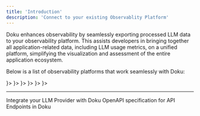 ```yaml
---
title: 'Introduction'
description: 'Connect to your existing Observablity Platform'
---
```

Doku enhances observability by seamlessly exporting processed LLM data to your observability platform. This assists developers in bringing together all application-related data, including LLM usage metrics, on a unified platform, simplifying the visualization and assessment of the entire application ecosystem.

Below is a list of observability platforms that work seamlessly with Doku:

<CardGroup cols={2}>
    <Card title="Grafana OSS" href="/latest/connections/grafanaoss" icon={<svg role="img" viewBox="0 0 24 24" xmlns="http://www.w3.org/2000/svg"><title>Grafana</title><path d="M23.02 10.59a8.578 8.578 0 0 0-.862-3.034 8.911 8.911 0 0 0-1.789-2.445c.337-1.342-.413-2.505-.413-2.505-1.292-.08-2.113.4-2.416.62-.052-.02-.102-.044-.154-.064-.22-.089-.446-.172-.677-.247-.231-.073-.47-.14-.711-.197a9.867 9.867 0 0 0-.875-.161C14.557.753 12.94 0 12.94 0c-1.804 1.145-2.147 2.744-2.147 2.744l-.018.093c-.098.029-.2.057-.298.088-.138.042-.275.094-.413.143-.138.055-.275.107-.41.166a8.869 8.869 0 0 0-1.557.87l-.063-.029c-2.497-.955-4.716.195-4.716.195-.203 2.658.996 4.33 1.235 4.636a11.608 11.608 0 0 0-.607 2.635C1.636 12.677.953 15.014.953 15.014c1.926 2.214 4.171 2.351 4.171 2.351.003-.002.006-.002.006-.005.285.509.615.994.986 1.446.156.19.32.371.488.548-.704 2.009.099 3.68.099 3.68 2.144.08 3.553-.937 3.849-1.173a9.784 9.784 0 0 0 3.164.501h.08l.055-.003.107-.002.103-.005.003.002c1.01 1.44 2.788 1.646 2.788 1.646 1.264-1.332 1.337-2.653 1.337-2.94v-.058c0-.02-.003-.039-.003-.06.265-.187.52-.387.758-.6a7.875 7.875 0 0 0 1.415-1.7c1.43.083 2.437-.885 2.437-.885-.236-1.49-1.085-2.216-1.264-2.354l-.018-.013-.016-.013a.217.217 0 0 1-.031-.02c.008-.092.016-.18.02-.27.011-.162.016-.323.016-.48v-.253l-.005-.098-.008-.135a1.891 1.891 0 0 0-.01-.13c-.003-.042-.008-.083-.013-.125l-.016-.124-.018-.122a6.215 6.215 0 0 0-2.032-3.73 6.015 6.015 0 0 0-3.222-1.46 6.292 6.292 0 0 0-.85-.048l-.107.002h-.063l-.044.003-.104.008a4.777 4.777 0 0 0-3.335 1.695c-.332.4-.592.84-.768 1.297a4.594 4.594 0 0 0-.312 1.817l.003.091c.005.055.007.11.013.164a3.615 3.615 0 0 0 .698 1.82 3.53 3.53 0 0 0 1.827 1.282c.33.098.66.14.971.137.039 0 .078 0 .114-.002l.063-.003c.02 0 .041-.003.062-.003.034-.002.065-.007.099-.01.007 0 .018-.003.028-.003l.031-.005.06-.008a1.18 1.18 0 0 0 .112-.02c.036-.008.072-.013.109-.024a2.634 2.634 0 0 0 .914-.415c.028-.02.056-.041.085-.065a.248.248 0 0 0 .039-.35.244.244 0 0 0-.309-.06l-.078.042c-.09.044-.184.083-.283.116a2.476 2.476 0 0 1-.475.096c-.028.003-.054.006-.083.006l-.083.002c-.026 0-.054 0-.08-.002l-.102-.006h-.012l-.024.006c-.016-.003-.031-.003-.044-.006-.031-.002-.06-.007-.091-.01a2.59 2.59 0 0 1-.724-.213 2.557 2.557 0 0 1-.667-.438 2.52 2.52 0 0 1-.805-1.475 2.306 2.306 0 0 1-.029-.444l.006-.122v-.023l.002-.031c.003-.021.003-.04.005-.06a3.163 3.163 0 0 1 1.352-2.29 3.12 3.12 0 0 1 .937-.43 2.946 2.946 0 0 1 .776-.101h.06l.07.002.045.003h.026l.07.005a4.041 4.041 0 0 1 1.635.49 3.94 3.94 0 0 1 1.602 1.662 3.77 3.77 0 0 1 .397 1.414l.005.076.003.075c.002.026.002.05.002.075 0 .024.003.052 0 .07v.065l-.002.073-.008.174a6.195 6.195 0 0 1-.08.639 5.1 5.1 0 0 1-.267.927 5.31 5.31 0 0 1-.624 1.13 5.052 5.052 0 0 1-3.237 2.014 4.82 4.82 0 0 1-.649.066l-.039.003h-.287a6.607 6.607 0 0 1-1.716-.265 6.776 6.776 0 0 1-3.4-2.274 6.75 6.75 0 0 1-.746-1.15 6.616 6.616 0 0 1-.714-2.596l-.005-.083-.002-.02v-.056l-.003-.073v-.096l-.003-.104v-.07l.003-.163c.008-.22.026-.45.054-.678a8.707 8.707 0 0 1 .28-1.355c.128-.444.286-.872.473-1.277a7.04 7.04 0 0 1 1.456-2.1 5.925 5.925 0 0 1 .953-.763c.169-.111.343-.213.524-.306.089-.05.182-.091.273-.135.047-.02.093-.042.138-.062a7.177 7.177 0 0 1 .714-.267l.145-.045c.049-.015.098-.026.148-.041.098-.029.197-.052.296-.076.049-.013.1-.02.15-.033l.15-.032.151-.028.076-.013.075-.01.153-.024c.057-.01.114-.013.171-.023l.169-.021c.036-.003.073-.008.106-.01l.073-.008.036-.003.042-.002c.057-.003.114-.008.171-.01l.086-.006h.023l.037-.003.145-.007a7.999 7.999 0 0 1 1.708.125 7.917 7.917 0 0 1 2.048.68 8.253 8.253 0 0 1 1.672 1.09l.09.077.089.078c.06.052.114.107.171.159.057.052.112.106.166.16.052.055.107.107.159.164a8.671 8.671 0 0 1 1.41 1.978c.012.026.028.052.04.078l.04.078.075.156c.023.051.05.1.07.153l.065.15a8.848 8.848 0 0 1 .45 1.34.19.19 0 0 0 .201.142.186.186 0 0 0 .172-.184c.01-.246.002-.532-.024-.856z"/></svg>}>
    </Card>
    <Card title="Grafana Cloud" href="/latest/connections/grafanacloud" icon={<svg role="img" viewBox="0 0 24 24" xmlns="http://www.w3.org/2000/svg"><title>Grafana</title><path d="M23.02 10.59a8.578 8.578 0 0 0-.862-3.034 8.911 8.911 0 0 0-1.789-2.445c.337-1.342-.413-2.505-.413-2.505-1.292-.08-2.113.4-2.416.62-.052-.02-.102-.044-.154-.064-.22-.089-.446-.172-.677-.247-.231-.073-.47-.14-.711-.197a9.867 9.867 0 0 0-.875-.161C14.557.753 12.94 0 12.94 0c-1.804 1.145-2.147 2.744-2.147 2.744l-.018.093c-.098.029-.2.057-.298.088-.138.042-.275.094-.413.143-.138.055-.275.107-.41.166a8.869 8.869 0 0 0-1.557.87l-.063-.029c-2.497-.955-4.716.195-4.716.195-.203 2.658.996 4.33 1.235 4.636a11.608 11.608 0 0 0-.607 2.635C1.636 12.677.953 15.014.953 15.014c1.926 2.214 4.171 2.351 4.171 2.351.003-.002.006-.002.006-.005.285.509.615.994.986 1.446.156.19.32.371.488.548-.704 2.009.099 3.68.099 3.68 2.144.08 3.553-.937 3.849-1.173a9.784 9.784 0 0 0 3.164.501h.08l.055-.003.107-.002.103-.005.003.002c1.01 1.44 2.788 1.646 2.788 1.646 1.264-1.332 1.337-2.653 1.337-2.94v-.058c0-.02-.003-.039-.003-.06.265-.187.52-.387.758-.6a7.875 7.875 0 0 0 1.415-1.7c1.43.083 2.437-.885 2.437-.885-.236-1.49-1.085-2.216-1.264-2.354l-.018-.013-.016-.013a.217.217 0 0 1-.031-.02c.008-.092.016-.18.02-.27.011-.162.016-.323.016-.48v-.253l-.005-.098-.008-.135a1.891 1.891 0 0 0-.01-.13c-.003-.042-.008-.083-.013-.125l-.016-.124-.018-.122a6.215 6.215 0 0 0-2.032-3.73 6.015 6.015 0 0 0-3.222-1.46 6.292 6.292 0 0 0-.85-.048l-.107.002h-.063l-.044.003-.104.008a4.777 4.777 0 0 0-3.335 1.695c-.332.4-.592.84-.768 1.297a4.594 4.594 0 0 0-.312 1.817l.003.091c.005.055.007.11.013.164a3.615 3.615 0 0 0 .698 1.82 3.53 3.53 0 0 0 1.827 1.282c.33.098.66.14.971.137.039 0 .078 0 .114-.002l.063-.003c.02 0 .041-.003.062-.003.034-.002.065-.007.099-.01.007 0 .018-.003.028-.003l.031-.005.06-.008a1.18 1.18 0 0 0 .112-.02c.036-.008.072-.013.109-.024a2.634 2.634 0 0 0 .914-.415c.028-.02.056-.041.085-.065a.248.248 0 0 0 .039-.35.244.244 0 0 0-.309-.06l-.078.042c-.09.044-.184.083-.283.116a2.476 2.476 0 0 1-.475.096c-.028.003-.054.006-.083.006l-.083.002c-.026 0-.054 0-.08-.002l-.102-.006h-.012l-.024.006c-.016-.003-.031-.003-.044-.006-.031-.002-.06-.007-.091-.01a2.59 2.59 0 0 1-.724-.213 2.557 2.557 0 0 1-.667-.438 2.52 2.52 0 0 1-.805-1.475 2.306 2.306 0 0 1-.029-.444l.006-.122v-.023l.002-.031c.003-.021.003-.04.005-.06a3.163 3.163 0 0 1 1.352-2.29 3.12 3.12 0 0 1 .937-.43 2.946 2.946 0 0 1 .776-.101h.06l.07.002.045.003h.026l.07.005a4.041 4.041 0 0 1 1.635.49 3.94 3.94 0 0 1 1.602 1.662 3.77 3.77 0 0 1 .397 1.414l.005.076.003.075c.002.026.002.05.002.075 0 .024.003.052 0 .07v.065l-.002.073-.008.174a6.195 6.195 0 0 1-.08.639 5.1 5.1 0 0 1-.267.927 5.31 5.31 0 0 1-.624 1.13 5.052 5.052 0 0 1-3.237 2.014 4.82 4.82 0 0 1-.649.066l-.039.003h-.287a6.607 6.607 0 0 1-1.716-.265 6.776 6.776 0 0 1-3.4-2.274 6.75 6.75 0 0 1-.746-1.15 6.616 6.616 0 0 1-.714-2.596l-.005-.083-.002-.02v-.056l-.003-.073v-.096l-.003-.104v-.07l.003-.163c.008-.22.026-.45.054-.678a8.707 8.707 0 0 1 .28-1.355c.128-.444.286-.872.473-1.277a7.04 7.04 0 0 1 1.456-2.1 5.925 5.925 0 0 1 .953-.763c.169-.111.343-.213.524-.306.089-.05.182-.091.273-.135.047-.02.093-.042.138-.062a7.177 7.177 0 0 1 .714-.267l.145-.045c.049-.015.098-.026.148-.041.098-.029.197-.052.296-.076.049-.013.1-.02.15-.033l.15-.032.151-.028.076-.013.075-.01.153-.024c.057-.01.114-.013.171-.023l.169-.021c.036-.003.073-.008.106-.01l.073-.008.036-.003.042-.002c.057-.003.114-.008.171-.01l.086-.006h.023l.037-.003.145-.007a7.999 7.999 0 0 1 1.708.125 7.917 7.917 0 0 1 2.048.68 8.253 8.253 0 0 1 1.672 1.09l.09.077.089.078c.06.052.114.107.171.159.057.052.112.106.166.16.052.055.107.107.159.164a8.671 8.671 0 0 1 1.41 1.978c.012.026.028.052.04.078l.04.078.075.156c.023.051.05.1.07.153l.065.15a8.848 8.848 0 0 1 .45 1.34.19.19 0 0 0 .201.142.186.186 0 0 0 .172-.184c.01-.246.002-.532-.024-.856z"/></svg>}>
    </Card>
    <Card title="DataDog" href="/latest/connections/datadog" icon={<svg role="img" viewBox="0 0 24 24" xmlns="http://www.w3.org/2000/svg"><title>Datadog</title><path d="M19.57 17.04l-1.997-1.316-1.665 2.782-1.937-.567-1.706 2.604.087.82 9.274-1.71-.538-5.794zm-8.649-2.498l1.488-.204c.241.108.409.15.697.223.45.117.97.23 1.741-.16.18-.088.553-.43.704-.625l6.096-1.106.622 7.527-10.444 1.882zm11.325-2.712l-.602.115L20.488 0 .789 2.285l2.427 19.693 2.306-.334c-.184-.263-.471-.581-.96-.989-.68-.564-.44-1.522-.039-2.127.53-1.022 3.26-2.322 3.106-3.956-.056-.594-.15-1.368-.702-1.898-.02.22.017.432.017.432s-.227-.289-.34-.683c-.112-.15-.2-.199-.319-.4-.085.233-.073.503-.073.503s-.186-.437-.216-.807c-.11.166-.137.48-.137.48s-.241-.69-.186-1.062c-.11-.323-.436-.965-.343-2.424.6.421 1.924.321 2.44-.439.171-.251.288-.939-.086-2.293-.24-.868-.835-2.16-1.066-2.651l-.028.02c.122.395.374 1.223.47 1.625.293 1.218.372 1.642.234 2.204-.116.488-.397.808-1.107 1.165-.71.358-1.653-.514-1.713-.562-.69-.55-1.224-1.447-1.284-1.883-.062-.477.275-.763.445-1.153-.243.07-.514.192-.514.192s.323-.334.722-.624c.165-.109.262-.178.436-.323a9.762 9.762 0 0 0-.456.003s.42-.227.855-.392c-.318-.014-.623-.003-.623-.003s.937-.419 1.678-.727c.509-.208 1.006-.147 1.286.257.367.53.752.817 1.569.996.501-.223.653-.337 1.284-.509.554-.61.99-.688.99-.688s-.216.198-.274.51c.314-.249.66-.455.66-.455s-.134.164-.259.426l.03.043c.366-.22.797-.394.797-.394s-.123.156-.268.358c.277-.002.838.012 1.056.037 1.285.028 1.552-1.374 2.045-1.55.618-.22.894-.353 1.947.68.903.888 1.609 2.477 1.259 2.833-.294.295-.874-.115-1.516-.916a3.466 3.466 0 0 1-.716-1.562 1.533 1.533 0 0 0-.497-.85s.23.51.23.96c0 .246.03 1.165.424 1.68-.039.076-.057.374-.1.43-.458-.554-1.443-.95-1.604-1.067.544.445 1.793 1.468 2.273 2.449.453.927.186 1.777.416 1.997.065.063.976 1.197 1.15 1.767.306.994.019 2.038-.381 2.685l-1.117.174c-.163-.045-.273-.068-.42-.153.08-.143.241-.5.243-.572l-.063-.111c-.348.492-.93.97-1.414 1.245-.633.359-1.363.304-1.838.156-1.348-.415-2.623-1.327-2.93-1.566 0 0-.01.191.048.234.34.383 1.119 1.077 1.872 1.56l-1.605.177.759 5.908c-.337.048-.39.071-.757.124-.325-1.147-.946-1.895-1.624-2.332-.599-.384-1.424-.47-2.214-.314l-.05.059a2.851 2.851 0 0 1 1.863.444c.654.413 1.181 1.481 1.375 2.124.248.822.42 1.7-.248 2.632-.476.662-1.864 1.028-2.986.237.3.481.705.876 1.25.95.809.11 1.577-.03 2.106-.574.452-.464.69-1.434.628-2.456l.714-.104.258 1.834 11.827-1.424zM15.05 6.848c-.034.075-.085.125-.007.37l.004.014.013.032.032.073c.14.287.295.558.552.696.067-.011.136-.019.207-.023.242-.01.395.028.492.08.009-.048.01-.119.005-.222-.018-.364.072-.982-.626-1.308-.264-.122-.634-.084-.757.068a.302.302 0 0 1 .058.013c.186.066.06.13.027.207m1.958 3.392c-.092-.05-.52-.03-.821.005-.574.068-1.193.267-1.328.372-.247.191-.135.523.047.66.511.382.96.638 1.432.575.29-.038.546-.497.728-.914.124-.288.124-.598-.058-.698m-5.077-2.942c.162-.154-.805-.355-1.556.156-.554.378-.571 1.187-.041 1.646.053.046.096.078.137.104a4.77 4.77 0 0 1 1.396-.412c.113-.125.243-.345.21-.745-.044-.542-.455-.456-.146-.749"/></svg>}>
    </Card>
    <Card title="New Relic" href="/latest/connections/new-relic" icon={<svg role="img" viewBox="0 0 24 24" xmlns="http://www.w3.org/2000/svg"><title>New Relic</title><path d="M8.0015 14.3091v7.384L12.0008 24V12.0008L1.6078 5.9996v4.6167ZM12.0008 0 2.8232 5.2976 6.8209 7.606l5.1799-2.9893 6.3936 3.6913v7.384l-5.1783 2.9908v4.6167l9.176-5.2991V5.9996Z"/></svg>}>
    </Card>
    <Card title="SigNoz" href="/latest/connections/signoz" icon={<svg role="img" viewBox="0 0 200 200" xmlns="http://www.w3.org/2000/svg"><title>SigNoz</title><path opacity="0.1" d="M100.279 199.833C44.5682 199.833 0 156.12 0 101.479C0 47.3844 44.5682 3.125 100.279 3.125H163.231C183.844 3.125 200 19.5174 200 39.1882V101.479C200 156.12 155.432 199.833 100.279 199.833Z"/><path d="M99.4919 58.9008C57.8802 58.9008 34.4413 93.3585 33.4637 94.8253C31.0537 98.4385 31.0537 103.111 33.4655 106.727C34.4413 108.191 57.8802 142.649 99.4919 142.649C141.103 142.649 164.543 108.191 165.52 106.724C167.93 103.111 167.93 98.4385 165.518 94.8227C164.542 93.3585 141.103 58.9008 99.4919 58.9008ZM39.2234 102.886C38.3677 101.604 38.3677 99.9463 39.2234 98.6633C40.0095 97.4834 56.6976 72.9705 86.5341 67.0904C73.0136 72.3095 63.393 85.4356 63.393 100.775C63.393 116.114 73.0136 129.24 86.5341 134.459C56.6976 128.579 40.0095 104.066 39.2234 102.886ZM82.8568 100.775C82.8568 102.686 81.3074 104.235 79.396 104.235C77.4845 104.235 75.9352 102.686 75.9352 100.775C75.9352 87.7858 86.5024 77.2185 99.4916 77.2185C101.403 77.2185 102.952 78.7676 102.952 80.6792C102.952 82.5908 101.403 84.1398 99.4916 84.1398C90.3189 84.1398 82.8568 91.6019 82.8568 100.775ZM99.4919 109.188C94.8525 109.188 91.0783 105.414 91.0783 100.775C91.0783 96.1356 94.8525 92.3612 99.4919 92.3612C104.132 92.3612 107.906 96.1354 107.906 100.775C107.906 105.414 104.132 109.188 99.4919 109.188ZM159.76 102.886C158.974 104.066 142.286 128.579 112.45 134.459C125.971 129.24 135.591 116.114 135.591 100.775C135.591 85.4358 125.971 72.3096 112.45 67.0905C142.286 72.971 158.974 97.4837 159.76 98.6634C160.616 99.9463 160.616 101.604 159.76 102.886Z"/></svg>}>
    </Card>
    <Card title="Dynatrace" href="/latest/connections/dynatrace" icon={<svg viewBox="0 0 24 24" role="img" xmlns="http://www.w3.org/2000/svg"><title>Dynatrace icon</title><path d="M9.373 0c-.31.006-.93.09-1.521.654C6.98 1.478 2.628 5.61.88 7.27.09 8.024.16 8.865.16 8.934v.377c.067-.292.187-.499.427-.825.496-.616 1.3-.788 1.627-.822a64.233 64.233 0 0 1 .002 0 64.233 64.233 0 0 1 6.527-.549c4.335-.137 7.197.225 7.197.225l6.084-5.793s-3.188-.6-6.82-1.027A93.394 93.394 0 0 0 9.566.006c-.021 0-.09-.008-.193-.006zm13.56 2.508l-6.066 5.79s.222 2.88-.137 7.198c-.189 2.45-.584 4.866-.875 6.494-.052.326-.256 1.114-.925 1.594-.29.198-.491.295-.748.363 1.546-.51 1.091-7.047 1.091-7.047-4.335.137-7.214-.222-7.214-.222L1.975 22.47s3.222.634 6.855 1.045c2.056.24 4.833.429 5.227.463.023 0 .045-.007.068-.012-.013.003-.022.009-.035.012.138 0 .259.015.379.015.085 0 .925.105 1.713-.648 1.748-1.663 6.083-5.81 6.94-6.633.788-.754.72-1.594.72-1.68a81.84 81.84 0 0 0-.207-5.654c-.24-3.65-.701-6.871-.701-6.871zM3.856 8.305C2.125 8.307.348 8.513.16 9.326c.017 1.216.05 3.137.205 5.28.24 3.65.703 6.886.703 6.886l6.082-5.79c-.017.017-.239-2.88.121-7.198H7.27s-1.684-.202-3.415-.2z"/></svg>}>
    </Card>
</CardGroup>

---

<CardGroup cols={2}>
<Card title="Integrations" href="/latest/integrations/introduction" icon='circle-nodes'>
Integrate your LLM Provider with Doku 
</Card>
<Card title="API Refernce" href="/latest/api-reference/introduction" icon='code'>
OpenAPI specification for API Endpoints in Doku 
</Card>
</CardGroup>